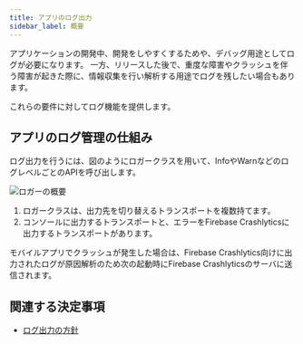 ```yaml
---
title: アプリのログ出力
sidebar_label: 概要
---
```


アプリケーションの開発中、開発をしやすくするためや、デバッグ用途としてログが必要になります。
一方、リリースした後で、重度な障害やクラッシュを伴う障害が起きた際に、情報収集を行い解析する用途でログを残したい場合もあります。

これらの要件に対してログ機能を提供します。

## アプリのログ管理の仕組み

ログ出力を行うには、図のようにロガークラスを用いて、InfoやWarnなどのログレベルごとのAPIを呼び出します。

![ロガーの概要](log-overview.drawio.png)

1. ロガークラスは、出力先を切り替えるトランスポートを複数持てます。
2. コンソールに出力するトランスポートと、エラーをFirebase Crashlyticsに出力するトランスポートがあります。

モバイルアプリでクラッシュが発生した場合は、Firebase Crashlytics向けに出力されたログが原因解析のため次の起動時にFirebase Crashlyticsのサーバに送信されます。

## 関連する決定事項

- [ログ出力の方針](../../decisions/adr-006-logging)
